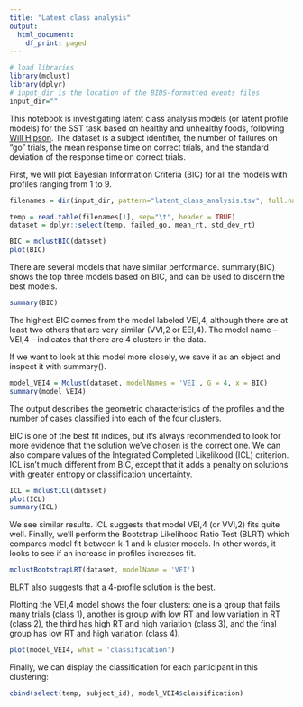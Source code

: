 ```yaml
---
title: "Latent class analysis"
output:
  html_document:
    df_print: paged
---
```


```r
# load libraries
library(mclust)
library(dplyr)
# input_dir is the location of the BIDS-formatted events files
input_dir=""
```

This notebook is investigating latent class analysis models (or latent profile models) for the SST task based on healthy and unhealthy foods, following [Will Hipson](https://willhipson.netlify.com/post/latent-profile/latent-profile/). The dataset is a subject identifier, the number of failures on "go" trials, the mean response time on correct trials, and the standard deviation of the response time on correct trials.

First, we will plot Bayesian Information Criteria (BIC) for all the models with profiles ranging from 1 to 9.
```r
filenames = dir(input_dir, pattern="latent_class_analysis.tsv", full.names = TRUE)

temp = read.table(filenames[1], sep="\t", header = TRUE)
dataset = dplyr::select(temp, failed_go, mean_rt, std_dev_rt)

BIC = mclustBIC(dataset)
plot(BIC)
```

There are several models that have similar performance. summary(BIC) shows the top three models based on BIC, and can be used to discern the best models.
```r
summary(BIC)
```

The highest BIC comes from the model labeled VEI,4, although there are at least two others that are very similar (VVI,2 or EEI,4). The model name -- VEI,4 -- indicates that there are 4 clusters in the data.

If we want to look at this model more closely, we save it as an object and inspect it with summary().

```r
model_VEI4 = Mclust(dataset, modelNames = 'VEI', G = 4, x = BIC)
summary(model_VEI4)
```

The output describes the geometric characteristics of the profiles and the number of cases classified into each of the four clusters.

BIC is one of the best fit indices, but it’s always recommended to look for more evidence that the solution we’ve chosen is the correct one. We can also compare values of the Integrated Completed Likelikood (ICL) criterion. ICL isn’t much different from BIC, except that it adds a penalty on solutions with greater entropy or classification uncertainty.

```r

ICL = mclustICL(dataset)
plot(ICL)
summary(ICL)
```

We see similar results. ICL suggests that model VEI,4 (or VVI,2) fits quite well. Finally, we’ll perform the Bootstrap Likelihood Ratio Test (BLRT) which compares model fit between k-1 and k cluster models. In other words, it looks to see if an increase in profiles increases fit.

```r
mclustBootstrapLRT(dataset, modelName = 'VEI')
```

BLRT also suggests that a 4-profile solution is the best.

Plotting the VEI,4 model shows the four clusters: one is a group that fails many trials (class 1), another is group with low RT and low variation in RT (class 2), the third has high RT and high variation (class 3), and the final group has low RT and high variation (class 4).

```r
plot(model_VEI4, what = 'classification')
```

Finally, we can display the classification for each participant in this clustering:

```r
cbind(select(temp, subject_id), model_VEI4$classification)
```